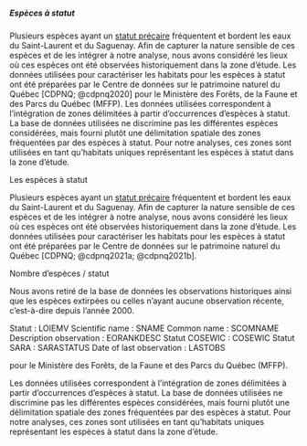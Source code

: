 ##### Espèces à statut

Plusieurs espèces ayant un [statut précaire](https://www.environnement.gouv.qc.ca/biodiversite/especes/index.htm) fréquentent et bordent les eaux du Saint-Laurent et du Saguenay. Afin de capturer la nature sensible de ces espèces et de les intégrer à notre analyse, nous avons considéré les lieux où ces espèces ont été observées historiquement dans la zone d'étude. Les données utilisées pour caractériser les habitats pour les espèces à statut ont été préparées par le Centre de données sur le patrimoine naturel du Québec [CDPNQ; @cdpnq2020] pour le Ministère des Forêts, de la Faune et des Parcs du Québec (MFFP). Les données utilisées correspondent à l'intégration de zones délimitées à partir d'occurrences d'espèces à statut. La base de données utilisées ne discrimine pas les différentes espèces considérées, mais fourni plutôt une délimitation spatiale des zones fréquentées par des espèces à statut. Pour notre analyses, ces zones sont utilisées en tant qu'habitats uniques représentant les espèces à statut dans la zone d'étude.






  Les espèces à statut

Plusieurs espèces ayant un [statut précaire](https://www.environnement.gouv.qc.ca/biodiversite/especes/index.htm) fréquentent et bordent les eaux du Saint-Laurent et du Saguenay. Afin de capturer la nature sensible de ces espèces et de les intégrer à notre analyse, nous avons considéré les lieux où ces espèces ont été observées historiquement dans la zone d'étude. Les données utilisées pour caractériser les habitats pour les espèces à statut ont été préparées par le Centre de données sur le patrimoine naturel du Québec [CDPNQ; @cdpnq2021a; @cdpnq2021b].

Nombre d'espèces / statut

Nous avons retiré de la base de données les observations historiques ainsi que les espèces extirpées ou celles n'ayant aucune observation récente, c'est-à-dire depuis l'année 2000.

Statut : LOIEMV
Scientific name : SNAME
Common name : SCOMNAME
Description observation : EORANKDESC
Statut COSEWIC : COSEWIC
Statut SARA : SARASTATUS
Date of last observation : LASTOBS

pour le Ministère des Forêts, de la Faune et des Parcs du Québec (MFFP).


Les données utilisées correspondent à l'intégration de zones délimitées à partir d'occurrences d'espèces à statut. La base de données utilisées ne discrimine pas les différentes espèces considérées, mais fourni plutôt une délimitation spatiale des zones fréquentées par des espèces à statut. Pour notre analyses, ces zones sont utilisées en tant qu'habitats uniques représentant les espèces à statut dans la zone d'étude.

